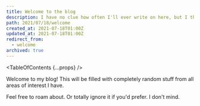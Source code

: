 ```yaml
---
title: Welcome to the blog
description: I have no clue how often I'll ever write on here, but I thought I might as well join the blogging bandwagon.
path: 2021/07/18/welcome
created_at: 2021-07-18T01:00Z
updated_at: 2021-07-18T01:00Z
redirect_from:
  - welcome
archived: true
---
```


<TableOfContents {...props} />

Welcome to my blog! This will be filled with completely random stuff from all areas of interest I have.

Feel free to roam about. Or totally ignore it if you'd prefer. I don't mind.
